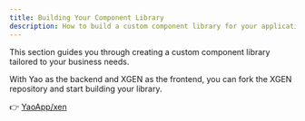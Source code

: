 ```yaml
---
title: Building Your Component Library
description: How to build a custom component library for your application.
---
```


This section guides you through creating a custom component library tailored to your business needs.

With Yao as the backend and XGEN as the frontend, you can fork the XGEN repository and start building your library.

👉 [YaoApp/xen](https://github.com/YaoApp/Xen)
